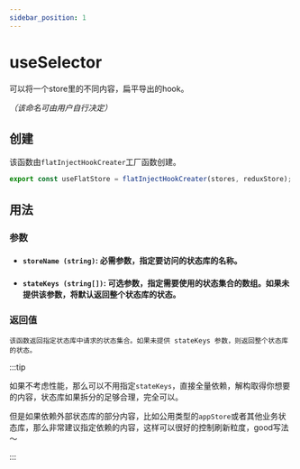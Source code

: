 ```yaml
---
sidebar_position: 1
---
```


# useSelector

可以将一个store里的不同内容，扁平导出的hook。

_（该命名可由用户自行决定）_

## 创建

该函数由`flatInjectHookCreater`工厂函数创建。

```ts
export const useFlatStore = flatInjectHookCreater(stores, reduxStore);
```

## 用法

### 参数

-   #### `storeName (string)`: 必需参数，指定要访问的状态库的名称。
-   #### `stateKeys (string[])`: 可选参数，指定需要使用的状态集合的数组。如果未提供该参数，将默认返回整个状态库的状态。

### 返回值

    该函数返回指定状态库中请求的状态集合。如果未提供 stateKeys 参数，则返回整个状态库的状态。

:::tip

如果不考虑性能，那么可以不用指定`stateKeys`，直接全量依赖，解构取得你想要的内容，状态库如果拆分的足够合理，完全可以。

但是如果依赖外部状态库的部分内容，比如公用类型的`appStore`或者其他业务状态库，那么非常建议指定依赖的内容，这样可以很好的控制刷新粒度，good写法～

:::
